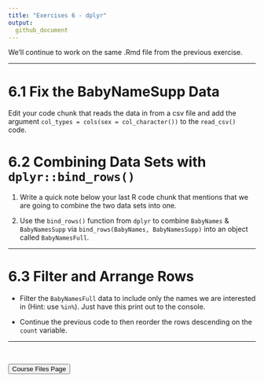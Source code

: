 ```yaml
---
title: "Exercises 6 - dplyr"
output:
  github_document
---
```


We'll continue to work on the same .Rmd file from the previous exercise.    

<hr>  

# 6.1 Fix the BabyNameSupp Data

Edit your code chunk that reads the data in from a csv file and add the argument `col_types = cols(sex = col_character())` to the `read_csv()` code.

# 6.2 Combining Data Sets with `dplyr::bind_rows()`

1. Write a quick note below your last R code chunk that mentions that we are going to combine the two data sets into one.  

2. Use the `bind_rows()` function from `dplyr` to combine `BabyNames` & `BabyNamesSupp` via `bind_rows(BabyNames, BabyNamesSupp)` into an object called `BabyNamesFull`.

<hr> 

# 6.3 Filter and Arrange Rows

- Filter the `BabyNamesFull` data to include only the names we are interested in (Hint: use `%in%`).  Just have this print out to the console.   

- Continue the previous code to then reorder the rows descending on the `count` variable.  

<hr> 

<br>

<a href = "https://jbpost2.github.io/Basics-of-R-for-Data-Science-and-Statistics/CourseFiles.html"><button type="button">Course Files Page</button></a>

